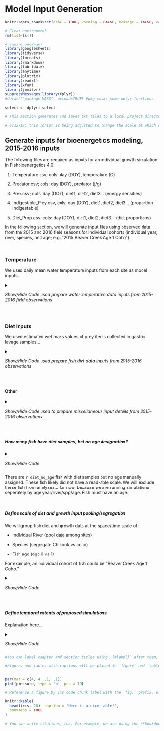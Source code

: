 # Model Input Generation

```r
knitr::opts_chunk$set(echo = TRUE, warning = FALSE, message = FALSE, cache=TRUE, collapse=TRUE)
```

```r
# Clear environment
rm(list=ls())

#require packages
library(googlesheets)
library(tidyverse)
library(forcats)
library(rmarkdown)
library(lubridate)
library(anytime)
library(plotrix)
library(readxl)
library(xfun)
library(janitor)
suppressMessages(library(dplyr))
#detach("package:MASS", unload=TRUE) #pkg masks some dplyr functions

select <- dplyr::select

# This section generates and saves txt files to a local project directory that contain information needed to run bioenergetics simulations using present day (2015-2016) data.  The list of txt files should be identical to that listed in the file "sim_size_inputs". The script was originally designed to create inputs for a script passed down from Erik Schoen and Adam Hansen.  Version 2.0 is designed to create inputs to be used manually in Fishbioenergetics 4.0.

# 6/12/19: this script is being adjusted to change the scale at which diet proportion inputs are grouped.  Some simulations were producing unrealistic results due to high proportion of salmon eggs.  Since gastric lavage is just a snapshot this does not produce a realistic daily input.  S0, as of 6/12/19 diet proportions are being segregated by species, age, and drainage by not by year, site, or season.  Whew!

```

## Generate inputs for bioenergetics modeling, 2015-2016 inputs

The following files are required as inputs for an individual growth simulation in Fishbioenergetics 4.0:

1.  Temperature.csv; cols: day (DOY), temperature (C)

2.  Predator.csv; cols: day (DOY), predator (j/g)

3.  Prey.csv; cols: day (DOY), diet1, diet2, diet3... (energy densities)

4.  Indigestible_Prey.csv, cols: day (DOY), diet1, diet2, diet3... (proportion indigestable)

5.  Diet_Prop.csv; cols: day (DOY), diet1, diet2, diet3... (diet proportions)


In the following section, we will generate input files using observed data from the 2015 and 2016 field seasons for individual cohorts (individual year, river, species, and age; e.g. "2015 Beaver Creek Age 1 Coho").

<br>

### Temperature

We used daily mean water temperature inputs from each site as model inputs.

<details>

<summary>

*Show/Hide Code used prepare water temperature data inputs from 2015-2016 field observations*

</summary>

```r
# import daily mean temperature summaries
# originally from markdown document "season_temp_stats_v2.Rmd"
daily_mean_temps <- read.csv("other/inputs/temperature/observed_water_temp/daily_temp_metrics.csv") %>%
  select(Stream_Name,Site,year,Date,doy,daily_avg_temp) %>% 
  rename(site = Site) %>%
  transform(year = as.factor(year),
            Date = as.Date(Date))

```

</details>

<br>

### Diet Inputs

We used estimated wet mass values of prey items collected in gastric lavage samples...

<details>

<summary>

*Show/Hide Code used prepare fish diet data inputs from 2015-2016 observations*

</summary>

```r

#########################
#                       #
# B.) Diet Input        #
#                       #
#########################

# process 2015 & 2016 data simultaneously
# arrange to identical dataframe structures then combine before proceeding

# 1.) Import and arrange data

# 2015 Diet Data: Import & Arrange

#create objects from overall diet data google sheets
SCTC2015 <- "other/inputs/diet_size_other/2015 EPSCoR SCTC.xlsx"
SCTC2016 <- "other/inputs/diet_size_other/2016_EPSCoR_Aquatic_Ecology_Database.xlsx"

# read in worksheets containing diet data
diet15 <- read_excel(SCTC2015, sheet = "2015 Diet Contents Data") %>% 
  select(Sample.ID,
         Fish_Species,
         Sample.Event,
         sample.event.num,
         River,
         Reach,
         Site,
         Sample_Date,
         Prey_Type_Used,
         PreyCategory,
         Quantity,
         Total_Prey_Dry_Mass_mg) %>%
  mutate(year = "2015") %>%
  transform(sample.event.num = as.integer(sample.event.num),
            Quantity = as.numeric(Quantity),
            Total_Prey_Dry_Mass_mg = as.numeric(Total_Prey_Dry_Mass_mg))     # columns import as character for some reason unless specified! (weird but innocuous quirk)
  

diet16 <- read_excel(SCTC2016, sheet = "2016 Diet Contents Data") %>%
  select(Sample.ID,
         Fish_Species,
         Sample.Event,
         sample.event.num,
         River,
         Reach,
         Site,
         Sample_Date,
         Prey_Type_Used,
         PreyCategory,
         Quantity,
         Total_Prey_Dry_Mass_mg) %>%
  mutate(year = "2016") %>%
  transform(sample.event.num = as.integer(sample.event.num))
  
# combine 2015 and 2016 diet data
diet <- bind_rows(diet15, diet16)

# finalize structure of diet data
diet <- diet %>%  
  #rename needed columns  
  rename(sample.id = Sample.ID,
         spp = Fish_Species,
         sample.event = Sample.Event,
         event.num = sample.event.num,
         river = River,
         reach = Reach,
         site = Site,
         date = Sample_Date,
         prey = Prey_Type_Used,
         preycat = PreyCategory,
         quantity = Quantity,
         dm_mg = Total_Prey_Dry_Mass_mg) %>%
  
  #select desired columns
  select(sample.id,
         spp,
         sample.event,
         event.num,
         river,
         reach,
         site,
         date,
         year,
         prey,
         preycat,
         quantity,
         dm_mg) %>%
  
  #filter out non-diet samples and blank data
  filter(site!="DR1",
         !is.na(spp),
         !is.na(sample.event),
         !is.na(prey),
         !is.na(dm_mg),
         !is.na(quantity),
         !is.na(event.num)) %>%
  
  #transform columns to desired classes
  transform(dm_mg = as.numeric(dm_mg),
            sample.event = as.factor(sample.event),
            event.num = as.factor(event.num),
            date = mdy(date),
            spp = as.factor(spp),
            quantity = as.numeric(quantity),
            preycat = as.factor(preycat))  %>%
  mutate(season = fct_recode(event.num,         #code sampling events as seasons
                             "Early Summer"= "1", 
                             "Mid-Summer" = "2",
                             "Late Summer" = "3",
                             "Fall" = "4")) 

# save to local directory
write.csv(diet,"other/outputs/diet_v1.csv",row.names = F)
```

<br>

At this stage of analysis all prey items have an estimated dry mass value, which we acquired by measuring each item's length and applying the formula W = aL^b, where "a" and "b" are parameters derived from the literature. These values estimated dry mass are available for download:

```r
embed_file("other/outputs/diet/diet_v1.csv",text = "Download Original Version of Diet Dry Mass Inputs (v1.0)")
```

<br>

However, to use these prey item mass values as inputs in our bioenergetics model, we need them in wet weight rather than dry mass. The original manuscript submitted to TAFS used dry weights. 

To perform this needed transformation from dry mass to wet mass of prey items, we will apply wet/dry ratio values from the manuscript McCarthy 2009 (Table 2).

```r

# General approach:
# We will generate and export a table of unique prey types (n = 127), then for each type manually assign one of the eight prey type categories from McCarthy et al 2009 Table 2

# generate csv of unique prey types
unique_prey <- data.frame(unique(diet$prey)) %>%
  clean_names()
write.csv(unique_prey,"other/outputs/diet/mass_conversion/prey_types.csv",row.names = F)

# using the "prey_types.csv" file generated above, we will manually generate an excel file pairing each prey item with a category that has a known dry mass conversion value. 

# We will then join the dry mass conversion values back to the full diet data table

# read in dry mass conversion values
dm_convert_prey_types <- read_excel("other/outputs/diet/mass_conversion/prey_types_manual_edit.xlsx", sheet = "prey_types", skip = 1) %>%
  select(-notes)

dm_convert_vals <- read_excel("other/outputs/diet/mass_conversion/prey_types_manual_edit.xlsx", sheet = "data_validation")

z <- left_join(dm_convert_prey_types,dm_convert_vals,by = "prey_type") %>%
  filter(!is.na(wet_dry_ratio))




## at this step, we need to convert prey dry mass in to wet mass and use that for the input

# what we originally did: prey length --> dm
# what we need to do: prey length --> dm --> wm

## reviewer 2: "convert each of the major prey categories into wet mass proportions (i.e., divide by proportion dry weight)". proportion of what?

### plan: continue prepping input files, return to here when dm --> wm conversion process clearer

# create prey categorization scheme specific to bioenergetics modeling purposes
# -import from google sheet "EPSCoR_SCTC_Prey_Energy_Densities" and mutate new column to diet data
# -this sheet also contains energy density assignments, which must be manually input in "fishbioenergetics.r"
# at a later step.

Bioenergetics_ED <- read_excel("other/inputs/diet_size_other/EPSCoR_SCTC_Prey_Energy_Densities.xlsx", sheet = "energy_densities")

ED <- Bioenergetics_ED %>%
  rename(preycat = PreyCategory,
         preycat_ed = PreyCategory_ED) %>%
  transform(preycat = as.factor(preycat),
            preycat_ed = as.factor(preycat_ed))

# amend diet data with prey categories that will be used 
diet_fnl <- left_join(diet,ED,by = "preycat") %>%
  select(sample.id,prey,dm_mg,diet,preycat_ed,Energy_Density_Jg_ww)

# remove temporary objects
rm(diet15,diet16,ED)
```

</details>

<br>

#### Other

<details>

<summary>

*Show/Hide Code used to prepare miscellaneous input details from 2015-2016 observations*

</summary>

```r

# NOTE ON AGE STRUCTURE 3/28/18
# This script originally imported google sheet titled "all_fish_ages.csv", which contained results output from the "fish_ages_all.R" script.  The "fish_ages_all.R" script used methods described in Ch. 5 of Ogle 2016 ("Introductory fisheries analyses with R") to age all captured fish from a subset of fish scale samples.  Resultant csv file was copied to the google sheet referenced here.

# Further consideration has determined that using age-length keys for this project may not best serve its interests.  In the column "Age_manual2" imported in this chunk, age thresholds were identified visually as described in "fish_age_structure.R".  

# ID googlesheet with fish age data (3/28/18: no longer in use)
#fish_ages <- gs_title("all_fish_ages.csv") 
#Sys.sleep(6)

# read in desired worksheet 2015
fish_ages15 <- read_excel(SCTC2015, sheet = "C 2015 Diet & LW Data") %>%
  select(river,sample.id,sample.event,spp,Weight_g,Length_mm,Age_manual2,sample.event.num,`Date...41`,`Site ID`,reach_name) %>%
  mutate(season = fct_recode(as.factor(sample.event.num), #code sampling events as seasons
                             "Early Summer"="1", 
                             "Mid-Summer" = "2",
                             "Late Summer" ="3")) %>%
  rename(wt_g = Weight_g,
         len_mm = Length_mm,
         age = Age_manual2,
         Hydrologic.Segment = reach_name) %>%
  transform(`Date...41` = anydate(`Date...41`)) %>%
  rename(Date = `Date...41`) %>%
  # filter out all species except Chinook and Coho
  filter(spp %in% c("Coho", "Chinook")) %>% 
  transform(wt_g = as.double(wt_g))


# read in desired worksheet 2016
fish_ages16 <- read_excel(SCTC2016, sheet = "C 2016 Diet & LW Data") %>%
  select(river,sample.id,sample.event,spp,Weight_g,Length_mm,Age_manual2,sample.event.num,Date,`Site ID`,reach_name) %>%
  mutate(season = fct_recode(as.factor(sample.event.num),         #code sampling events as seasons
                             "Early Summer"="1", 
                             "Mid-Summer" = "2",
                             "Late Summer" ="3",
                             "Fall" ="4")) %>%
  rename(wt_g = Weight_g,
         len_mm = Length_mm,
         age = Age_manual2,
         Hydrologic.Segment = reach_name) %>%
  transform(Date = anydate(Date),
            wt_g = as.numeric(wt_g)) %>%
  filter(spp %in% c("Coho", "Chinook")) # filter out all species except Chinook and Coho


#join 2015 and 2016 data
fish_ages <- bind_rows(fish_ages15,fish_ages16)

#prep dataframe containing age data
fish_ages <- fish_ages %>% 
  separate(sample.event, c("reach","year","sample.event.num"), sep = "-", remove = F) %>%
  unite(river_spp, river, spp, remove = F, sep = " ") %>%
  # manually order appearance of seasons and rivers for plots
  transform(year = as.factor(year),
            river = factor(river, levels=c("Beaver Creek",
                                              'Russian River',
                                              'Ptarmigan Creek',
                                              'Kenai River')),
            season = factor(season, levels = c("Early Summer",
                                     "Mid-Summer",
                                     "Late Summer",
                                     "Fall")), 
            river_spp = as.factor(river_spp)) %>%
  mutate(river_spp = paste(river,"\n",spp)) %>%
  mutate(doy = yday(Date)) %>%
  filter(!is.na(age))
 # age 2 fish: this cohort is sparse and likely departing for the ocean.
 #filter(age != 2) 

#eliminate duplicate rows
## this code was not hashtagged in the original analysis ...
#fish_ages <- unique(fish_ages)

# join fish ages date with diet data
diet <- left_join(diet_fnl, fish_ages, by = "sample.id" )

```

</details>

<br>

##### How many fish have diet samples, but no age designation?

<details>

<summary>

*Show/Hide Code*

</summary>

```r

# How many fish have diet samples, but no age designation?
diet_no_age <- diet %>%
  filter(is.na(age)) %>%
  distinct(sample.id)
diet_no_age <- nrow(diet_no_age)
diet_no_age

#exclude these individuals
diet <- diet %>%
  filter(!is.na(age))

```

</details>

There are `r diet_no_age` fish with diet samples but no age manually assigned. These fish likely did not have a read-able scale. We will exclude these fish from analyses... for now, because we are running simulations seperately by age year/river/spp/age. Fish must have an age.

<br>

##### Define scale of diet and growth input pooling/segregation

We will group fish diet and growth data at the space/time scale of:

-   Individual River (ppol data among sites)

-   Species (segregate Chinook vs coho)

-   Fish age (age 0 vs 1)

For example, an individual cohort of fish could be "Beaver Creek Age 1 Coho."

<details>

<summary>

*Show/Hide Code*

</summary>

```r

#create sum of pooled prey DM for each prey category by fish species and sample event 
dm_sum_by_event <- diet %>%
  
  # choose level of diet input segregation here
  group_by(
    #year,
    #Hydrologic.Segment,
    #season,
    river,
    spp,
    preycat_ed,
    age) %>%
  summarise(sum(dm_mg)) %>%
  rename(dm_sum =`sum(dm_mg)`) %>%
  spread(preycat_ed,dm_sum) %>%
  rowwise() %>%
  mutate(dm_tot = sum(FishEggs,    # create column for summed dry mass of all prey categories
                      InvertAquatic_AqOrigin,
                      InvertTerrestrial,
                      InvertTerrestrial_AqOrigin,
                      InvertUnknown,
                      SalmonEggs, 
                      na.rm = TRUE)) %>%
  mutate(FishEggs = FishEggs/dm_tot,
         # change prey quantities to relative proportions by category
         InvertAquatic_AqOrigin = InvertAquatic_AqOrigin/dm_tot,  
         InvertTerrestrial = InvertTerrestrial/dm_tot,
         InvertTerrestrial_AqOrigin = InvertTerrestrial_AqOrigin/dm_tot,
         InvertUnknown = InvertUnknown/dm_tot,
         SalmonEggs = SalmonEggs/dm_tot) %>%
  rename(Stream_Name = river) 

```

</details>

<br>

##### Define temporal extents of proposed simulations

Explanation here...


<details>

<summary>

*Show/Hide Code*

</summary>


```r
# Define temporal extents of proposed simulations

# NOTE 1/22/18: this code also exists as a script at "/Users/bmeyer/Google Drive/Thesis/R Analysis/Thesis Analyses R Project/Overall_scripts_2015_2016/sampling_periods.R".  Attempted to just source("\path") this script in to the markdown document but, 'source' function prevents knitting through markdown for some reason.  

############
#
# 2015
#
###########

#read in specific worksheet containing fishing data
effort2015 <- read_excel(SCTC2015, sheet ="B Fishing Data",skip=2) %>%
  #rename needed columns  
  rename(site.id=Site_ID,
         sample.event=Sample_Event) %>%
  
  #select desired columns
  select(site.id,Reach,River,sample.event,sample.event.num,deploy_dt,collect_dt) %>%
  
  #filter out blanks
  filter(!is.na(sample.event)) %>%
  
  # transform columns to desired classes
  transform(site.id=as.factor(site.id),
            sample.event=as.factor(sample.event),
            sample.event.num=as.factor(sample.event.num)) 


###################
#
# 2016
#
###################

#read in specific worksheet containing fishing data
effort2016 <- read_excel(SCTC2016, sheet = "B Fishing Data",skip=2) %>%
  
  #rename needed columns  
  rename(site.id=Site_ID,
         sample.event=Sample_Event) %>%
  
  #select desired columns
  select(site.id,Reach,River,sample.event,sample.event.num,deploy_dt,collect_dt) %>%
  
  #filter our blanks
  filter(!is.na(sample.event)) %>%
  
  # transform columns to desired classes
  transform(site.id=as.factor(site.id),
            sample.event=as.factor(sample.event),
            sample.event.num=as.factor(sample.event.num)) 


# bind 2015 & 2016 data; format datetimes
effort <- bind_rows(effort2015,effort2016) %>%
  transform(collect_dt = anytime(collect_dt),
            deploy_dt = anytime(deploy_dt)) %>%
  mutate(year = year(collect_dt)) %>%
  mutate(site = paste(Reach,River)) %>%
  filter(site != "Upper Ptarmigan Creek")

rm(effort2015,effort2016)


######### Next: Simulation extents, sites not grouped by river; separate by site

# Define Temporal Extents of proposed simulations 

# "Simulation" temporal extent
# Time period from first date of each season to first date of following season

# prepare data to tibble form
sim_extents_by_site <- effort %>% 
  #select(-site.id) %>%
  group_by(River,site,year,sample.event,sample.event.num) %>% 
  nest() %>% 
  mutate(season.start = purrr:: map_dbl(data, ~min(.$deploy_dt)),
         season.end = purrr:: map_dbl(data, ~min(.$deploy_dt))
         ) %>%
  transform(season.start = anytime(season.start),
            season.end = anytime(season.end)) %>%
  arrange(site,year,sample.event) 

# prepare data such that end of one season is beginning of next
t15 <- sim_extents_by_site %>% 
  filter(year == 2015) %>%
  mutate(season.end_x = lead(season.end)) %>%
  select(-season.end) %>%
  arrange(River,year,sample.event)

t16 <- sim_extents_by_site %>% 
  filter(year == 2016) %>%
  mutate(season.end_x = lead(season.end)) %>%
  select(-season.end) %>%
  arrange(River,year,sample.event)

# prepare data such that final season of each year has duration of 30 days.
# 2015 had 3 seasons, 2016 had 4 seasons.

t_end15 <- t15 %>%
  filter(sample.event.num == 3) %>%
  mutate(season.end = season.start + days(30)) %>%
  select(-season.end_x)

t_end16 <- t16 %>%
  filter(sample.event.num == 4) %>%
  mutate(season.end = season.start + days(30)) %>%
  select(-season.end_x)

t_end15_1 <- t15 %>%
  filter(sample.event.num != 3) %>%
  rename(season.end = season.end_x)

t_end16_1 <- t16 %>%
  filter(sample.event.num != 4) %>%
  rename(season.end = season.end_x) %>%
  filter(sample.event != "MPC-2016-3")

# NOTE: there was no 4th visit in 2016 to Middle Ptarmigan Creek due to logistical reasons and low CPUE.  Final season temporal extent is manually assigned here
mpc_2016_3 <- t16 %>%
  filter(sample.event == "MPC-2016-3") %>%
  select(-season.end_x) %>%
  mutate(season.end = season.start + days(30))

# final version of simulation extents
sim_extents_by_site <- bind_rows(t_end15_1,t_end15,t_end16_1,t_end16,mpc_2016_3) %>%
  rename(Stream_Name = River,
         sim.start = season.start,
         sim.end = season.end) %>%
  transform(year = as.factor(year)) %>%
  mutate(season = fct_recode(as.factor(sample.event.num), #code sampling events as seasons
                             "Early Summer"="1", 
                             "Mid-Summer" = "2",
                             "Late Summer" ="3",
                             "Fall" = "4")) %>%
  select(-data) %>%
  mutate(days = round(sim.end - sim.start))

# remove temporary objects
rm(t_end15,t_end15_1,t_end16,t_end16_1,mpc_2016_3)


# match temporal extent of simulated diet proportion data to simulation date if it exists. 
diet_prop_seasons <- left_join(dm_sum_by_event,sim_extents_by_site) %>%
  transform(days = as.double(days))



# extend diet props down length of season
# diet proportions are static throughout season for now, can consider other approaches later
sim_diet_days <- diet_prop_seasons[rep(seq_len(nrow(diet_prop_seasons)),diet_prop_seasons[,"days"]), ]

# add a row # ("SimDay") per row within each desired sim group, 
sim_diet_days <- sim_diet_days %>%
  mutate(sim_name = paste0(year,"_",
                           season,"_",
                           site,"_",
                           spp,"_",
                           "Age","_",
                           age)) %>%
  group_by(sim_name) %>%
  mutate(SimDay = row_number()) %>%
  mutate(Date = sim.start + days(SimDay)) %>%
  transform(Date = date(Date))


# join daily mean temperatures with diet proportions
sim_diet_days <- left_join(sim_diet_days,daily_mean_temps,by=c("Date","site","Stream_Name","year")) %>%
  rename(avg_temp = daily_avg_temp)


# arrange and rename columns to format identical as in "InputFileTemplate" for bioenergetics modeling
sim_diet_days <- sim_diet_days %>%
  rename(diet1 = FishEggs,
         diet2 = InvertAquatic_AqOrigin,
         diet3 = InvertTerrestrial,
         diet4 = InvertTerrestrial_AqOrigin,
         diet5 = InvertUnknown,
         diet6 = SalmonEggs,
         Temp = avg_temp) %>%
  # add in blank columns 7-10 to match InputFileTemplate format
  mutate(diet7 = 0,
         diet8 = 0,
         diet9 = 0,
         diet10 = 0) %>%
  # select desired columns  
  select(Date,SimDay,Temp,
         contains("Diet"),
         sim_name,spp) %>%
  # ensure that list of dataframes and list of dataframe names match up order in next step
  arrange(sim_name) %>%
  # round decimals to two digits
  mutate_if(is.numeric, funs(round(., 1))) %>%
  # filter out simulation days with no temperature data; trim lengths of sims to days w/ sims
  filter(!is.na(Temp)) 
  
#replace all NA's with 0's
sim_diet_days[is.na(sim_diet_days)] <- 0

# arrange columns in desired order
sim_diet_days <- sim_diet_days %>%
  select(Date,SimDay,Temp,diet1,diet2,diet3,diet4,diet5,diet6,diet7,diet8,diet9,diet10,sim_name,spp)

# remove Date column from sim_diet_days
sim_diet_days <- sim_diet_days %>%
  select(-Date)

```

</details>




```r
#You can label chapter and section titles using `{#label}` after them, e.g., we can reference Chapter \@ref(intro). If you do not manually label them, there will be automatic labels anyway, e.g., Chapter \@ref(methods).

#Figures and tables with captions will be placed in `figure` and `table` environments, respectively.


par(mar = c(4, 4, .1, .1))
plot(pressure, type = 'b', pch = 19)
```

```r
# Reference a figure by its code chunk label with the `fig:` prefix, e.g., see Figure \@ref(fig:nice-fig). Similarly, you can reference tables generated from `knitr::kable()`, e.g., see Table \@ref(tab:nice-tab).

knitr::kable(
  head(iris, 20), caption = 'Here is a nice table!',
  booktabs = TRUE
)

# You can write citations, too. For example, we are using the **bookdown** package [@R-bookdown] in this sample book, which was built on top of R Markdown and **knitr** [@xie2015].
```
